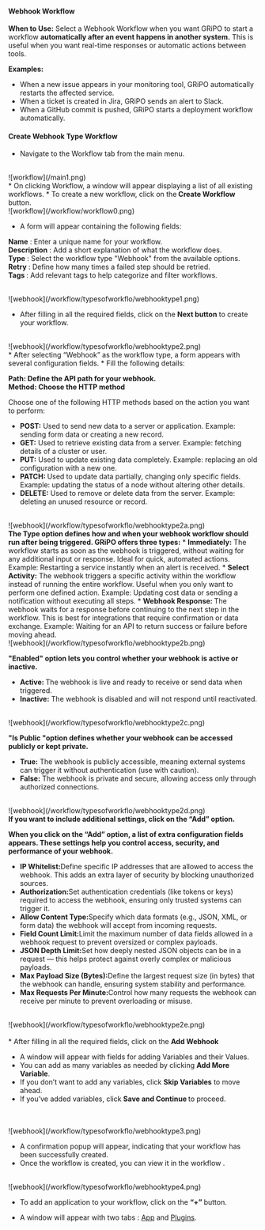 #### Webhook Workflow

<b>When to Use:</b>
Select a Webhook Workflow when you want GRiPO to start a workflow <b>automatically after an event happens in another system.</b>
This is useful when you want real-time responses or automatic actions between tools.

<b>Examples:</b>

* When a new issue appears in your monitoring tool, GRiPO automatically restarts the affected service.
* When a ticket is created in Jira, GRiPO sends an alert to Slack.
* When a GitHub commit is pushed, GRiPO starts a deployment workflow automatically.

#### Create Webhook Type Workflow

* Navigate to the Workflow tab from the main menu.
<br />
![workflow](/main1.png)<br  />
* On clicking Workflow, a window will appear displaying a list of all existing workflows.
* To create a new workflow, click on the<b> Create Workflow</b> button.
<br />
![workflow](/workflow/workflow0.png)<br  />

* A form will appear containing the following fields:

<b>Name</b> : Enter a unique name for your workflow.<br  />
<b>Description</b> : Add a short explanation of what the workflow does.<br  />
<b>Type</b> : Select the workflow type "Webhook" from the available options.<br  />
<b>Retry</b> : Define how many times a failed step should be retried.<br  />
<b>Tags </b>: Add relevant tags to help categorize and filter workflows.<br  />

<br />
![webhook](/workflow/typesofworkflo/webhooktype1.png)<br  />

* After filling in all the required fields, click on the <b>Next button</b> to create your workflow.
<br />
![webhook](/workflow/typesofworkflo/webhooktype2.png)<br  />
* After selecting “Webhook” as the workflow type, a form appears with several configuration fields.
* Fill the following details:

<b>Path: Define the API path for your webhook.</b>
<br  />
<b>Method: Choose the HTTP method</b>

 Choose one of the following HTTP methods based on the action you want to perform:
* <b>POST:</b> Used to send new data to a server or application. Example: sending form data or creating a new record.
* <b>GET:</b> Used to retrieve existing data from a server. Example: fetching details of a cluster or user.
* <b>PUT:</b> Used to update existing data completely. Example: replacing an old configuration with a new one.
* <b>PATCH: </b>Used to update data partially, changing only specific fields. Example: updating the status of a node without altering other details.
* <b>DELETE:</b> Used to remove or delete data from the server. Example: deleting an unused resource or record.
<br />
![webhook](/workflow/typesofworkflo/webhooktype2a.png)<br  />
<b>The Type option defines how and when your webhook workflow should run after being triggered. GRiPO offers three types:</b>
* <b>Immediately:</b> The workflow starts as soon as the webhook is triggered, without waiting for any additional input or response. Ideal for quick, automated actions.
Example: Restarting a service instantly when an alert is received.
* <b>Select Activity:</b> The webhook triggers a specific activity within the workflow instead of running the entire workflow. Useful when you only want to perform one defined action.
Example: Updating cost data or sending a notification without executing all steps.
* <b>Webhook Response: </b>The webhook waits for a response before continuing to the next step in the workflow. This is best for integrations that require confirmation or data exchange.
Example: Waiting for an API to return success or failure before moving ahead.
<br />
![webhook](/workflow/typesofworkflo/webhooktype2b.png)<br  />

<b>"Enabled" option lets you control whether your webhook is active or inactive.</b>

* <b>Active: </b>The webhook is live and ready to receive or send data when triggered.
* <b>Inactive:</b> The webhook is disabled and will not respond until reactivated.
<br />
![webhook](/workflow/typesofworkflo/webhooktype2c.png)<br  />

<b>"Is Public "option defines whether your webhook can be accessed publicly or kept private.</b>
* <b>True:</b> The webhook is publicly accessible, meaning external systems can trigger it without authentication (use with caution).
* <b>False:</b> The webhook is private and secure, allowing access only through authorized connections.
<br />
![webhook](/workflow/typesofworkflo/webhooktype2d.png)<br  />
<b> If you want to include additional settings, click on the “Add” option.</b>

<b>When you click on the “Add” option, a list of extra configuration fields appears. These settings help you control access, security, and performance of your webhook.</b>

* <b>IP Whitelist:</b>Define specific IP addresses that are allowed to access the webhook. This adds an extra layer of security by blocking unauthorized sources.
* <b>Authorization:</b>Set authentication credentials (like tokens or keys) required to access the webhook, ensuring only trusted systems can trigger it.
* <b>Allow Content Type:</b>Specify which data formats (e.g., JSON, XML, or form data) the webhook will accept from incoming requests.
* <b>Field Count Limit:</b>Limit the maximum number of data fields allowed in a webhook request to prevent oversized or complex payloads.
* <b>JSON Depth Limit:</b>Set how deeply nested JSON objects can be in a request — this helps protect against overly complex or malicious payloads.
* <b>Max Payload Size (Bytes):</b>Define the largest request size (in bytes) that the webhook can handle, ensuring system stability and performance.
* <b>Max Requests Per Minute:</b>Control how many requests the webhook can receive per minute to prevent overloading or misuse.
<br />
![webhook](/workflow/typesofworkflo/webhooktype2e.png)<br  />
<br />
* After filling in all the required fields, click on the <b>Add Webhook</b> 

* A window will appear with fields for adding Variables and their Values.
* You can add as many variables as needed by clicking <b>Add More Variable</b>.
* If you don’t want to add any variables, click <b>Skip Variables</b> to move ahead.
* If you’ve added variables, click <b>Save and Continue </b>to proceed.
<br />

<br />
![webhook](/workflow/typesofworkflo/webhooktype3.png)<br  />

* A confirmation popup will appear, indicating that your workflow has been successfully created.
* Once the workflow is created, you can view it in the workflow .
<br />
![webhook](/workflow/typesofworkflo/webhooktype4.png)<br  />

* To add an application to your workflow, click on the <b>“+” </b>button.

* A window will appear with two tabs : [App](/workflow/typesofactivities) and [Plugins](/plugin/introduction).